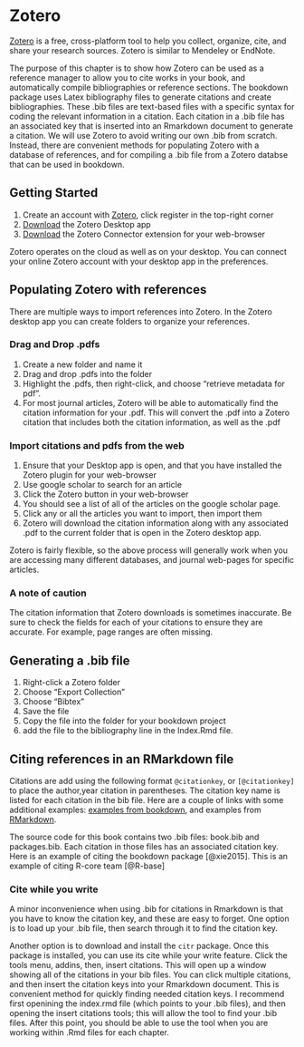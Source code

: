 # Zotero

[Zotero](https://www.zotero.org) is a free, cross-platform tool to help you collect, organize, cite, and share your research sources. Zotero is similar to Mendeley or EndNote.

The purpose of this chapter is to show how Zotero can be used as a reference manager to allow you to cite works in your book, and automatically compile bibliographies or reference sections. The bookdown package uses Latex bibliography files to generate citations and create bibliographies. These .bib files are text-based files with a specific syntax for coding the relevant information in a citation. Each citation in a .bib file has an associated key that is inserted into an Rmarkdown document to generate a citation. We will use Zotero to avoid writing our own .bib from scratch. Instead, there are convenient methods for populating Zotero with a database of references, and for compiling a .bib file from a Zotero databse that can be used in bookdown.

## Getting Started

1. Create an account with [Zotero](https://www.zotero.org), click register in the top-right corner
2. [Download](https://www.zotero.org/download/) the Zotero Desktop app
3. [Download](https://www.zotero.org/download/) the Zotero Connector extension for your web-browser

Zotero operates on the cloud as well as on your desktop. You can connect your online Zotero account with your desktop app in the preferences.

## Populating Zotero with references

There are multiple ways to import references into Zotero. In the Zotero desktop app you can create folders to organize your references. 

### Drag and Drop .pdfs

1. Create a new folder and name it
2. Drag and drop .pdfs into the folder
3. Highlight the .pdfs, then right-click, and choose "retrieve metadata for pdf".
4. For most journal articles, Zotero will be able to automatically find the citation information for your .pdf. This will convert the .pdf into a Zotero citation that includes both the citation information, as well as the .pdf

### Import citations and pdfs from the web

1. Ensure that your Desktop app is open, and that you have installed the Zotero plugin for your web-browser
2. Use google scholar to search for an article
3. Click the Zotero button in your web-browser
4. You should see a list of all of the articles on the google scholar page. 
5. Click any or all the articles you want to import, then import them
6. Zotero will download the citation information along with any associated .pdf to the current folder that is open in the Zotero desktop app.

Zotero is fairly flexible, so the above process will generally work when you are accessing many different databases, and journal web-pages for specific articles.

### A note of caution

The citation information that Zotero downloads is sometimes inaccurate. Be sure to check the fields for each of your citations to ensure they are accurate. For example, page ranges are often missing.

## Generating a .bib file

1. Right-click a Zotero folder
2. Choose "Export Collection"
3. Choose "Bibtex"
4. Save the file
5. Copy the file into the folder for your bookdown project
6. add the file to the bibliography line in the Index.Rmd file.

## Citing references in an RMarkdown file

Citations are add using the following format `@citationkey`, or `[@citationkey]` to place the author,year citation in parentheses. The citation key name is listed for each citation in the bib file. Here are a couple of links with some additional examples: [examples from bookdown](https://bookdown.org/yihui/bookdown/citations.html), and examples from [RMarkdown](http://rmarkdown.rstudio.com/authoring_bibliographies_and_citations.html).

The source code for this book contains two .bib files: book.bib and packages.bib. Each citation in those files has an associated citation key. Here is an example of citing the bookdown package [@xie2015]. This is an example of citing R-core team [@R-base]

### Cite while you write

A minor inconvenience when using .bib for citations in Rmarkdown is that you have to know the citation key, and these are easy to forget. One option is to load up your .bib file, then search through it to find the citation key.

Another option is to download and install the `citr` package. Once this package is installed, you can use its cite while your write feature. Click the tools menu, addins, then, insert citations. This will open up a window showing all of the citations in your bib files. You can click multiple citations, and then insert the citation keys into your Rmarkdown document. This is convenient method for quickly finding needed citation keys. I recommend first openining the index.rmd file (which points to your .bib files), and then opening the insert citations tools; this will allow the tool to find your .bib files. After this point, you should be able to use the tool when you are working within .Rmd files for each chapter.








